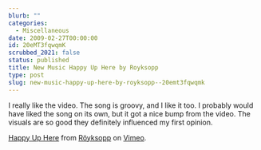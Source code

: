 ```yaml
---
blurb: ""
categories:
  - Miscellaneous
date: 2009-02-27T00:00:00
id: 20eMT3fqwqmK
scrubbed_2021: false
status: published
title: New Music Happy Up Here by Royksopp
type: post
slug: new-music-happy-up-here-by-royksopp--20emt3fqwqmk
---
```


I really like the video. The song is groovy, and I like it too. I
probably would have liked the song on its own, but it got a nice
bump from the video. The visuals are so good they definitely
influenced my first opinion.
  
[Happy Up Here](http://vimeo.com/3281558) from
[Röyksopp](http://vimeo.com/royksopp) on [Vimeo](http://vimeo.com).